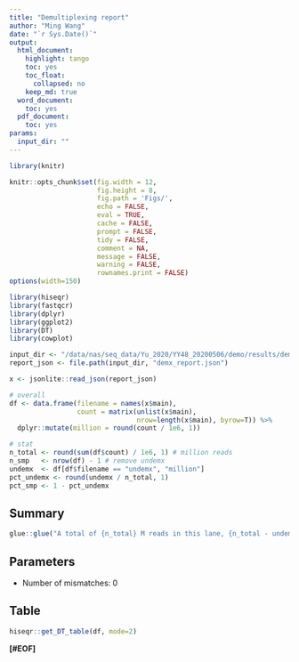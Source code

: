 ```yaml
---
title: "Demultiplexing report"
author: "Ming Wang"
date: "`r Sys.Date()`"
output:
  html_document:
    highlight: tango
    toc: yes
    toc_float:
      collapsed: no
    keep_md: true
  word_document:
    toc: yes
  pdf_document:
    toc: yes
params:
  input_dir: ""
---
```


```r
library(knitr)

knitr::opts_chunk$set(fig.width = 12, 
                      fig.height = 8, 
                      fig.path = 'Figs/',
                      echo = FALSE,
                      eval = TRUE,
                      cache = FALSE,
                      prompt = FALSE,
                      tidy = FALSE,
                      comment = NA,
                      message = FALSE,
                      warning = FALSE,
                      rownames.print = FALSE)
options(width=150)
```


```r
library(hiseqr)
library(fastqcr)
library(dplyr)
library(ggplot2)
library(DT)
library(cowplot)
```


```r
input_dir <- "/data/nas/seq_data/Yu_2020/YY48_20200506/demo/results/demo"
report_json <- file.path(input_dir, "demx_report.json")
```


```r
x <- jsonlite::read_json(report_json)

# overall
df <- data.frame(filename = names(x$main), 
                 count = matrix(unlist(x$main), 
                                nrow=length(x$main), byrow=T)) %>%
  dplyr::mutate(million = round(count / 1e6, 1))

# stat
n_total <- round(sum(df$count) / 1e6, 1) # million reads
n_smp   <- nrow(df) - 1 # remove undemx
undemx  <- df[df$filename == "undemx", "million"]
pct_undemx <- round(undemx / n_total, 1)
pct_smp <- 1 - pct_undemx
```


## Summary

```r
glue::glue("A total of {n_total} M reads in this lane, {n_total - undemx} M ({pct_smp}%) were assigned to {n_smp} samples, {undemx} M ({pct_undemx}%) were failed to assign.")

```


## Parameters

+ Number of mismatches: 0 



## Table

```r
hiseqr::get_DT_table(df, mode=2)
```


**[#EOF]**
